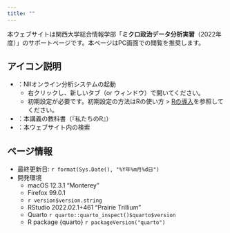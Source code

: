 ```yaml
---
title: ""
---
```


本ウェブサイトは関西大学総合情報学部「**ミクロ政治データ分析実習**（2022年度）」のサポートページです。本ページはPC画面での閲覧を推奨します。

:::{.callout-tip}
## アイコン説明

* <a href="https://jupyter.cs.rcos.nii.ac.jp/" target="_blank"><i class="bi bi-terminal"></i></a>：NIIオンライン分析システムの起動
   * 右クリックし、新しいタブ（or ウィンドウ）で開いてください。
   * 初期設定が必要です。初期設定の方法はRの使い方 > [Rの導入](intro/install.html)を参照してください。
* <a href="https://www.jaysong.net/RBook/" target="_blank"><i class="bi bi-book"></i></a>：本講義の教科書（『私たちのR』）
* <i class="bi bi-search"></i>：本ウェブサイト内の検索
:::

:::{.callout-note}
## ページ情報

* 最終更新日: `r format(Sys.Date(), "%Y年%m月%d日")`
* 開発環境
   * macOS 12.3.1 "Monterey"
   * Firefox 99.0.1
   * `r version$version.string`
   * RStudio 2022.02.1+461 "Prairie Trillium"
   * Quarto `r quarto::quarto_inspect()$quarto$version`
   * R package {quarto} `r packageVersion("quarto")`
:::
